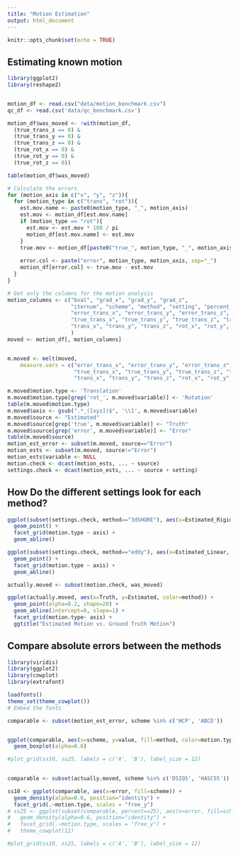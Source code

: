 ```yaml
---
title: "Motion Estimation"
output: html_document
---
```


```r
knitr::opts_chunk$set(echo = TRUE)
```

## Estimating known motion

```r
library(ggplot2)
library(reshape2)


motion_df <- read.csv("data/motion_benchmark.csv")
qc_df <- read.csv('data/qc_benchmark.csv')

motion_df$was_moved <- !with(motion_df, 
  (true_trans_z == 0) &
  (true_trans_y == 0) &
  (true_trans_z == 0) &
  (true_rot_x == 0) &
  (true_rot_y == 0) & 
  (true_rot_z == 0))

table(motion_df$was_moved)

# Calculate the errors
for (motion_axis in c("x", "y", "z")){
  for (motion_type in c("trans", "rot")){
    est.mov.name <- paste0(motion_type, "_", motion_axis)
    est.mov <- motion_df[est.mov.name]
    if (motion_type == "rot"){
      est.mov <- est.mov * 180 / pi
      motion_df[est.mov.name] <- est.mov
    }
    true.mov <- motion_df[paste0("true_", motion_type, "_", motion_axis)]
    
    error.col <- paste("error", motion_type, motion_axis, sep="_")
    motion_df[error.col] <- true.mov - est.mov
  }
}

# Get only the columns for the motion analysis
motion_columns <- c("bval", "grad_x", "grad_y", "grad_z",
                    "iternum", "scheme", "method", "setting", "percent_motion", "was_moved",
                    "error_trans_x", "error_trans_y", "error_trans_z", "error_rot_x", "error_rot_y", "error_rot_z",
                    "true_trans_x", "true_trans_y", "true_trans_z", "true_rot_x", "true_rot_y", "true_rot_z",
                    "trans_x", "trans_y", "trans_z", "rot_x", "rot_y", "rot_z", "volnum"
                    )
moved <- motion_df[, motion_columns]


m.moved <- melt(moved,
    measure.vars = c("error_trans_x", "error_trans_y", "error_trans_z", "error_rot_x", "error_rot_y", "error_rot_z",
                     "true_trans_x", "true_trans_y", "true_trans_z", "true_rot_x", "true_rot_y", "true_rot_z",
                     "trans_x", "trans_y", "trans_z", "rot_x", "rot_y", "rot_z"))

m.moved$motion.type <- 'Translation'
m.moved$motion.type[grep('rot_', m.moved$variable)] <- 'Rotation'
table(m.moved$motion.type)
m.moved$axis <- gsub(".*_([xyz])$", '\\1', m.moved$variable)
m.moved$source <- "Estimated"
m.moved$source[grep('true', m.moved$variable)] <- "Truth"
m.moved$source[grep('error', m.moved$variable)] <- "Error"
table(m.moved$source)
motion_est_error <- subset(m.moved, source=="Error")
motion_ests <- subset(m.moved, source!="Error")
motion_ests$variable <- NULL
motion.check <- dcast(motion_ests, ... ~ source)
settings.check <- dcast(motion_ests, ... ~ source + setting)

```


## How Do the different settings look for each method?
```r
ggplot(subset(settings.check, method=="3dSHORE"), aes(x=Estimated_Rigid, y=Estimated_Affine, color=scheme)) +
  geom_point() +
  facet_grid(motion.type ~ axis) +
  geom_abline()

ggplot(subset(settings.check, method=="eddy"), aes(x=Estimated_Linear, y=Estimated_Quadratic, color=scheme)) +
  geom_point() +
  facet_grid(motion.type ~ axis) +
  geom_abline()
```


```r
actually.moved <- subset(motion.check, was_moved)

ggplot(actually.moved, aes(x=Truth, y=Estimated, color=method)) + 
  geom_point(alpha=0.2, shape=20) + 
  geom_abline(intercept=0, slope=1) +
  facet_grid(motion.type~ axis) +
  ggtitle("Estimated Motion vs. Ground Truth Motion")


```


## Compare absolute errors between the methods 

```r
library(viridis)
library(ggplot2)
library(cowplot)
library(extrafont)

loadfonts()
theme_set(theme_cowplot())
# Embed the fonts

comparable <- subset(motion_est_error, scheme %in% c('HCP', 'ABCD'))


ggplot(comparable, aes(x=scheme, y=value, fill=method, color=motion.type)) + 
  geom_boxplot(alpha=0.6)

#plot_grid(ss10, ss25, labels = c('A', 'B'), label_size = 12)
  

```



```r
comparable <- subset(actually.moved, scheme %in% c('DSIQ5', 'HASC55'))

ss10 <- ggplot(comparable, aes(x=error, fill=scheme)) + 
  geom_density(alpha=0.6, position="identity") +
  facet_grid(.~motion.type, scales = "free_y") 
# ss25 <- ggplot(subset(comparable, percent==25), aes(x=error, fill=scheme)) + 
#   geom_density(alpha=0.6, position="identity") +
#   facet_grid(.~motion.type, scales = "free_y") +
#   theme_cowplot(12)

#plot_grid(ss10, ss25, labels = c('A', 'B'), label_size = 12)
  

```